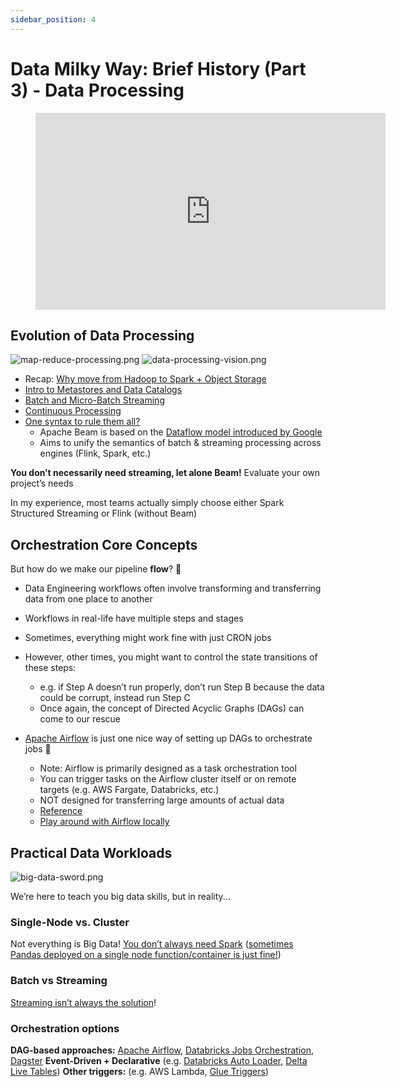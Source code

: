 ```yaml
---
sidebar_position: 4
---
```


# Data Milky Way: Brief History (Part 3) - Data Processing

<div style={{textAlign: 'center'}}>

<figure class="video-container">
    <iframe width="560" height="315" src="https://www.youtube.com/embed/Uc-Wtem-lyw" title="YouTube video player" frameborder="0" allow="accelerometer; autoplay; clipboard-write; encrypted-media; gyroscope; picture-in-picture" allowfullscreen></iframe>
</figure>

</div>


## Evolution of Data Processing
<div style={{textAlign: 'center'}}>

![map-reduce-processing.png](./assets/map-reduce-processing.png)
![data-processing-vision.png](./assets/data-processing-vision.png)

</div>

* Recap: [Why move from Hadoop to Spark + Object Storage](https://www.xplenty.com/blog/apache-spark-vs-hadoop-mapreduce/)
* [Intro to Metastores and Data Catalogs](https://lakefs.io/metadata-management-hive-metastore-vs-aws-glue/)
* [Batch and Micro-Batch Streaming](https://www.upsolver.com/blog/batch-stream-a-cheat-sheet)
* [Continuous Processing](https://hazelcast.com/glossary/stream-processing/)
* [One syntax to rule them all?](https://beam.apache.org/)
  * Apache Beam is based on the [Dataflow model introduced by Google](https://storage.googleapis.com/pub-tools-public-publication-data/pdf/43864.pdf)
  * Aims to unify the semantics of batch & streaming processing across engines (Flink, Spark, etc.)
  
**You don’t necessarily need streaming, let alone Beam!** Evaluate your own project’s needs

In my experience, most teams actually simply choose either Spark Structured Streaming or Flink (without Beam)

## Orchestration Core Concepts
But how do we make our pipeline **flow**? 🌊
* Data Engineering workflows often involve transforming and transferring data from one place to another
* Workflows in real-life have multiple steps and stages


* Sometimes, everything might work fine with just CRON jobs
* However, other times, you might want to control the state transitions of these steps:
  * e.g. if Step A doesn’t run properly, don’t run Step B because the data could be corrupt, instead run Step C
  * Once again, the concept of Directed Acyclic Graphs (DAGs) can come to our rescue

* [Apache Airflow](https://www.youtube.com/watch?v=XD7euLOzKbs&ab_channel=SFPython) is just one nice way of setting up DAGs to orchestrate jobs 🌈
  * Note: Airflow is primarily designed as a task orchestration tool
  * You can trigger tasks on the Airflow cluster itself or on remote targets (e.g. AWS Fargate, Databricks, etc.)
  * NOT designed for transferring large amounts of actual data
  * [Reference](https://airflow.apache.org/docs/apache-airflow/1.10.1/#beyond-the-horizon)
  * [Play around with Airflow locally](https://github.com/kelseymok/airflow/)



## Practical Data Workloads

<div style={{textAlign: 'center'}}>

![big-data-sword.png](./assets/big-data-sword.png)

We’re here to teach you big data skills, but in reality...

</div>

### Single-Node vs. Cluster
Not everything is Big Data!
[You don’t always need Spark](https://www.indellient.com/blog/a-journey-from-pandas-to-spark-data-frames/)
([sometimes Pandas deployed on a single node function/container is just fine!](https://www.indellient.com/blog/a-journey-from-pandas-to-spark-data-frames/))

### Batch vs Streaming
[Streaming isn’t always the solution](https://www.section.io/engineering-education/batch-processing-vs-stream-processing/)!

### Orchestration options
**DAG-based approaches:** [Apache Airflow](https://airflow.apache.org/), [Databricks Jobs Orchestration](https://databricks.com/blog/2021/07/13/announcement-orchestrating-multiple-tasks-with-databricks-jobs-public-preview.html), [Dagster](https://dagster.io/)
**Event-Driven + Declarative** (e.g. [Databricks Auto Loader](https://databricks.com/discover/demos/delta-lake-data-integration-demo-auto-loader-and-copy-into), [Delta Live Tables](https://databricks.com/discover/demos/delta-live-tables-demo))
**Other triggers:** (e.g. AWS Lambda, [Glue Triggers](https://docs.aws.amazon.com/glue/latest/dg/trigger-job.html))




